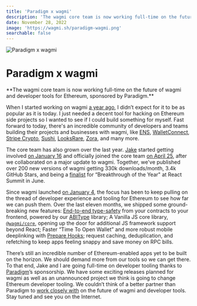 ```yaml
---
title: 'Paradigm x wagmi'
description: 'The wagmi core team is now working full-time on the future of wagmi and developer tools for Ethereum, sponsored by Paradigm.'
date: November 28, 2022
image: 'https://wagmi.sh/paradigm-wagmi.png'
searchable: false
---
```



![Paradigm x wagmi](/paradigm-wagmi.png)

# Paradigm x wagmi

<Authors date="November 28, 2022">
  <Author name="awkweb" link="https://twitter.com/awkweb" />
</Authors>

<div className="text-lg">
  **The wagmi core team is now working full-time on the future of wagmi and
  developer tools for Ethereum, sponsored by Paradigm.**
</div>

When I started working on wagmi [a year ago](https://github.com/wagmi-dev/wagmi/commit/f58ad631c6e696c40ab4915ecc472d2301a01a17), I didn’t expect for it to be as popular as it is today. I just needed a decent tool for hacking on Ethereum side projects so I wanted to see if I could build something for myself. Fast forward to today, there's an incredible community of developers and teams building their projects and businesses with wagmi, like [ENS](https://alpha.ens.domains), [WalletConnect](https://walletconnect.com), [Stripe Crypto](https://stripe.com/use-cases/crypto), [Sushi](https://sushi.com), [LooksRare](https://looksrare.org), [Zora](https://zora.co), and many more.

The core team has also grown over the last year. [Jake](https://twitter.com/jakemoxey) started getting involved [on January 16](https://twitter.com/awkweb/status/1482772477893824518) and officially joined the core team [on April 25](https://twitter.com/awkweb/status/1518607778209751041), after we collaborated on a major update to wagmi. Together, we've published over 200 new versions of wagmi getting 330k downloads/month, 3.4k GitHub Stars, and being a [finalist](https://twitter.com/markdalgleish/status/1537956391532437510) for “Breakthrough of the Year" at React Summit in June.

Since wagmi launched [on January 4](https://twitter.com/awkweb/status/1478431834052644870), the focus has been to keep pulling on the thread of developer experience and tooling for Ethereum to see how far we can push them. Over the last eleven months, we shipped some ground-breaking new features: [End-to-end type-safety](https://twitter.com/wevm_sh/status/1580591788611338240) from your contracts to your frontend, powered by our [ABIType](https://github.com/wagmi-dev/abitype) library; A Vanilla JS core library, [`@wagmi/core`](/core/getting-started), opening up the door for additional JS framework support beyond React; Faster “Time To Open Wallet” and more robust mobile deeplinking with [Prepare Hooks](/react/prepare-hooks); request caching, deduplication, and refetching to keep apps feeling snappy and save money on RPC bills.

There’s still an incredible number of Ethereum-enabled apps yet to be built on the horizon. We should demand more from our tools so we can get there. To that end, Jake and I are going full-time on developer tooling thanks to [Paradigm](https://www.paradigm.xyz)’s sponsorship. We have some exciting releases planned for wagmi as well as an unannounced project we think is going to change Ethereum developer tooling. We couldn’t think of a better partner than Paradigm to [work closely with](https://www.paradigm.xyz/2022/11/paradigm-and-wagmi) on the future of wagmi and developer tools. Stay tuned and see you on the Internet.
